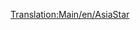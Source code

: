 [[Translation:Main/en/AsiaStar]]{{Template:Trains
|Image=[[File:en/Asiastar.png]]
|Name="AsiaStar"
|Cost=£50,390 ($100,780)
|Speed=265 km/h (165 mph)
|Weight=94 t
|Power=8,000 hp (5.966 kW)
|Annual=£3,514 ($7,028)
|Designed=1992
|Lifespan=25
|Capacity=N/A
|Description=This is the fastest [[Main/en/Electrified railways|electric-rail]] locomotive in the game.  It comes as a pair of high-power electric locomotives - one on each end of the train.
|Real-life=This train is the Transport Tycoon equivalent of the [http://www.wikipedia.org/wiki/British Rail Class 373 Eurostar (class 373)] train (which serves the Channel Tunnel), and later [http://www.wikipedia.org/wiki/TGV TGV] models.
}}
